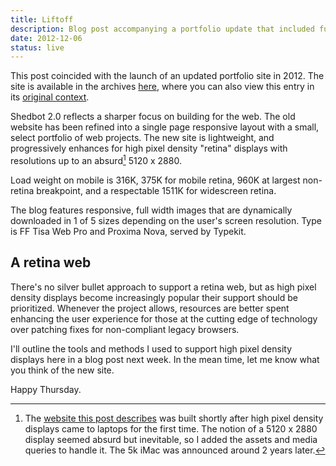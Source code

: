 ```yaml
---
title: Liftoff
description: Blog post accompanying a portfolio update that included future-looking support for 5k displays 2 years before they existed.
date: 2012-12-06
status: live
---
```



<Note>

This post coincided with the launch of an updated portfolio site in 2012. The site is available in the archives [here](https://2012.bradcerasani.me), where you can also view this entry in its [original context](https://2012.bradcerasani.me/blog).

</Note>

Shedbot 2.0 reflects a sharper focus on building for the web. The old website has been refined into a single page responsive layout with a small, select portfolio of web projects. The new site is lightweight, and progressively enhances for high pixel density "retina" displays with resolutions up to an absurd[^1] 5120 x 2880.

<PostImage
  src="./moon.jpg"
  caption='Moon over Kenora, Ontario – 10" f4.7 Newtonian telescope, Canon 7D'
  size="large"
/>

Load weight on mobile is 316K, 375K for mobile retina, 960K at largest non-retina breakpoint, and a respectable 1511K for widescreen retina.

The blog features responsive, full width images that are dynamically downloaded in 1 of 5 sizes depending on the user's screen resolution. Type is FF Tisa Web Pro and Proxima Nova, served by Typekit.

## A retina web

There's no silver bullet approach to support a retina web, but as high pixel density displays become increasingly popular their support should be prioritized. Whenever the project allows, resources are better spent enhancing the user experience for those at the cutting edge of technology over patching fixes for non-compliant legacy browsers.

I'll outline the tools and methods I used to support high pixel density displays here in a blog post next week. In the mean time, let me know what you think of the new site.

Happy Thursday.

[^1]: The [website this post describes](https://2012.bradcerasani.me) was built shortly after high pixel density displays came to laptops for the first time. The notion of a 5120 x 2880 display seemed absurd but inevitable, so I added the assets and media queries to handle it. The 5k iMac was announced around 2 years later.
